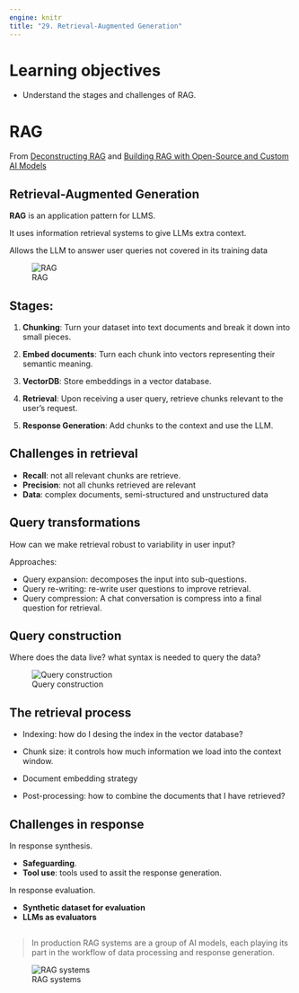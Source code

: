 ```yaml
---
engine: knitr
title: "29. Retrieval-Augmented Generation"
---
```


# Learning objectives

::: nonincremental
- Understand the stages and challenges of RAG.
:::

# RAG

From [Deconstructing RAG](https://blog.langchain.dev/deconstructing-rag/) and [Building RAG with Open-Source and Custom AI Models](https://www.bentoml.com/blog/building-rag-with-open-source-and-custom-ai-models)

## Retrieval-Augmented Generation

**RAG** is an application pattern for LLMS. 

It uses information retrieval systems to give LLMs extra context.

Allows the LLM to answer user queries not covered in its training data

![RAG](images/ch29_rag.png) 


## Stages:

1. **Chunking**: Turn your dataset into text documents and break it down into small pieces.

2. **Embed documents**: Turn each chunk into vectors representing their semantic meaning.

3. **VectorDB**: Store embeddings in a vector database.

4. **Retrieval**: Upon receiving a user query, retrieve chunks relevant to the user's request.

5. **Response Generation**: Add chunks to the context and use the LLM.


## Challenges in retrieval


- **Recall**: not all relevant chunks are retrieve.
- **Precision**: not all chunks retrieved are relevant
- **Data**: complex documents, semi-structured and unstructured data


## Query transformations

How can we make retrieval robust to variability in user input? 

Approaches:

- Query expansion: decomposes the input into sub-questions.
- Query re-writing: re-write user questions to improve retrieval.
- Query compression: A chat conversation is compress into a final question for retrieval. 

## Query construction

Where does the data live? what syntax is needed to query the data? 

![Query construction](images/ch29_query.jpg) 

## The retrieval process

- Indexing: how do I desing the index in the vector database?

- Chunk size: it controls how much information we load into the context window.

- Document embedding strategy

- Post-processing: how to combine the documents that I have retrieved?

## Challenges in response

In response synthesis.

- **Safeguarding**.
- **Tool use**: tools used to assit the response generation.

In response evaluation.

- **Synthetic dataset for evaluation**
- **LLMs as evaluators**

##

> In production RAG systems are a group of AI models, each playing its part in the workflow of data processing and response generation.

![RAG systems](images/ch29_ragsystems.png) 